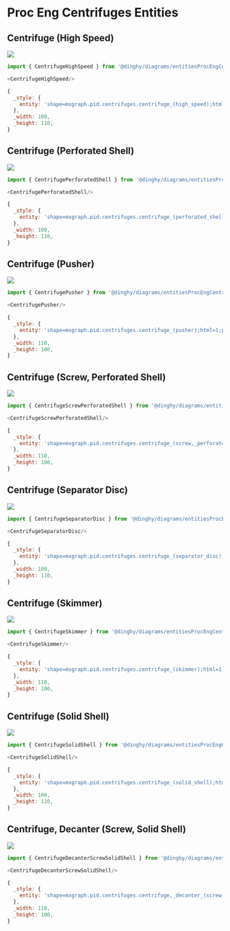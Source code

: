 
# Proc Eng Centrifuges Entities


## Centrifuge (High Speed)

<Tabs>
  <TabItem value="Preview">

![](./centrifuge-high-speed.png#drawio)

  </TabItem>
  <TabItem value="Usage">
    
```js
import { CentrifugeHighSpeed } from '@dinghy/diagrams/entitiesProcEngCentrifuges'

<CentrifugeHighSpeed/>
```

  </TabItem>
  <TabItem value="Definition">
    
```js
{
  _style: {
    entity: 'shape=mxgraph.pid.centrifuges.centrifuge_(high_speed);html=1;pointerEvents=1;align=center;verticalLabelPosition=bottom;verticalAlign=top;dashed=0;',
  },
  _width: 100,
  _height: 110,
}
```

  </TabItem>
</Tabs>


## Centrifuge (Perforated Shell)

<Tabs>
  <TabItem value="Preview">

![](./centrifuge-perforated-shell.png#drawio)

  </TabItem>
  <TabItem value="Usage">
    
```js
import { CentrifugePerforatedShell } from '@dinghy/diagrams/entitiesProcEngCentrifuges'

<CentrifugePerforatedShell/>
```

  </TabItem>
  <TabItem value="Definition">
    
```js
{
  _style: {
    entity: 'shape=mxgraph.pid.centrifuges.centrifuge_(perforated_shell);html=1;pointerEvents=1;align=center;verticalLabelPosition=bottom;verticalAlign=top;dashed=0;',
  },
  _width: 100,
  _height: 110,
}
```

  </TabItem>
</Tabs>


## Centrifuge (Pusher)

<Tabs>
  <TabItem value="Preview">

![](./centrifuge-pusher.png#drawio)

  </TabItem>
  <TabItem value="Usage">
    
```js
import { CentrifugePusher } from '@dinghy/diagrams/entitiesProcEngCentrifuges'

<CentrifugePusher/>
```

  </TabItem>
  <TabItem value="Definition">
    
```js
{
  _style: {
    entity: 'shape=mxgraph.pid.centrifuges.centrifuge_(pusher);html=1;pointerEvents=1;align=center;verticalLabelPosition=bottom;verticalAlign=top;dashed=0;',
  },
  _width: 110,
  _height: 100,
}
```

  </TabItem>
</Tabs>


## Centrifuge (Screw, Perforated Shell)

<Tabs>
  <TabItem value="Preview">

![](./centrifuge-screw-perforated-shell.png#drawio)

  </TabItem>
  <TabItem value="Usage">
    
```js
import { CentrifugeScrewPerforatedShell } from '@dinghy/diagrams/entitiesProcEngCentrifuges'

<CentrifugeScrewPerforatedShell/>
```

  </TabItem>
  <TabItem value="Definition">
    
```js
{
  _style: {
    entity: 'shape=mxgraph.pid.centrifuges.centrifuge_(screw,_perforated_shell);html=1;pointerEvents=1;align=center;verticalLabelPosition=bottom;verticalAlign=top;dashed=0;',
  },
  _width: 110,
  _height: 100,
}
```

  </TabItem>
</Tabs>


## Centrifuge (Separator Disc)

<Tabs>
  <TabItem value="Preview">

![](./centrifuge-separator-disc.png#drawio)

  </TabItem>
  <TabItem value="Usage">
    
```js
import { CentrifugeSeparatorDisc } from '@dinghy/diagrams/entitiesProcEngCentrifuges'

<CentrifugeSeparatorDisc/>
```

  </TabItem>
  <TabItem value="Definition">
    
```js
{
  _style: {
    entity: 'shape=mxgraph.pid.centrifuges.centrifuge_(separator_disc);html=1;pointerEvents=1;align=center;verticalLabelPosition=bottom;verticalAlign=top;dashed=0;',
  },
  _width: 100,
  _height: 110,
}
```

  </TabItem>
</Tabs>


## Centrifuge (Skimmer)

<Tabs>
  <TabItem value="Preview">

![](./centrifuge-skimmer.png#drawio)

  </TabItem>
  <TabItem value="Usage">
    
```js
import { CentrifugeSkimmer } from '@dinghy/diagrams/entitiesProcEngCentrifuges'

<CentrifugeSkimmer/>
```

  </TabItem>
  <TabItem value="Definition">
    
```js
{
  _style: {
    entity: 'shape=mxgraph.pid.centrifuges.centrifuge_(skimmer);html=1;pointerEvents=1;align=center;verticalLabelPosition=bottom;verticalAlign=top;dashed=0;',
  },
  _width: 110,
  _height: 100,
}
```

  </TabItem>
</Tabs>


## Centrifuge (Solid Shell)

<Tabs>
  <TabItem value="Preview">

![](./centrifuge-solid-shell.png#drawio)

  </TabItem>
  <TabItem value="Usage">
    
```js
import { CentrifugeSolidShell } from '@dinghy/diagrams/entitiesProcEngCentrifuges'

<CentrifugeSolidShell/>
```

  </TabItem>
  <TabItem value="Definition">
    
```js
{
  _style: {
    entity: 'shape=mxgraph.pid.centrifuges.centrifuge_(solid_shell);html=1;pointerEvents=1;align=center;verticalLabelPosition=bottom;verticalAlign=top;dashed=0;',
  },
  _width: 100,
  _height: 110,
}
```

  </TabItem>
</Tabs>


## Centrifuge, Decanter (Screw, Solid Shell)

<Tabs>
  <TabItem value="Preview">

![](./centrifuge-decanter-screw-solid-shell.png#drawio)

  </TabItem>
  <TabItem value="Usage">
    
```js
import { CentrifugeDecanterScrewSolidShell } from '@dinghy/diagrams/entitiesProcEngCentrifuges'

<CentrifugeDecanterScrewSolidShell/>
```

  </TabItem>
  <TabItem value="Definition">
    
```js
{
  _style: {
    entity: 'shape=mxgraph.pid.centrifuges.centrifuge,_decanter_(screw,_solid_shell);html=1;pointerEvents=1;align=center;verticalLabelPosition=bottom;verticalAlign=top;dashed=0;',
  },
  _width: 110,
  _height: 100,
}
```

  </TabItem>
</Tabs>

